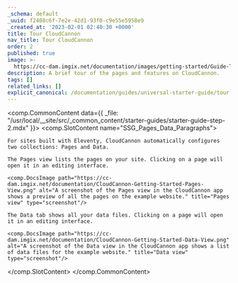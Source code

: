 ```yaml
---
_schema: default
_uuid: f2408c6f-7e2e-42d1-93f0-c9e55e5958e9
_created_at: '2023-02-01 02:40:30 +0000'
title: Tour CloudCannon
nav_title: Tour CloudCannon
order: 2
published: true
image: >-
  https://cc-dam.imgix.net/documentation/images/getting-started/Guide-Thumbnails/CloudCannon-Getting-Started-Thumbnail-Eleventy.png
description: A brief tour of the pages and features on CloudCannon.
tags: []
related_links: []
explicit_canonical: /documentation/guides/universal-starter-guide/tour-cloudcannon/
---
```

<comp.CommonContent data={{ _file: "/usr/local/__site/src/_common_content/starter-guides/starter-guide-step-2.mdx" }}>
  <comp.SlotContent name="SSG_Pages_Data_Paragraphs">
    
    For sites built with Eleventy, CloudCannon automatically configures two collections: Pages and Data.
    
    The Pages view lists the pages on your site. Clicking on a page will open it in an editing interface.
    
    <comp.DocsImage path="https://cc-dam.imgix.net/documentation/CloudCannon-Getting-Started-Pages-View.png" alt="A screenshot of the Pages view in the CloudCannon app shows a preview of all the pages on the example website." title="Pages view" type="screenshot"/>
    
    The Data tab shows all your data files. Clicking on a page will open it in an editing interface.
    
    <comp.DocsImage path="https://cc-dam.imgix.net/documentation/CloudCannon-Getting-Started-Data-View.png" alt="A screenshot of the Data view in the CloudCannon app shows a list of data files for the example website." title="Data view" type="screenshot"/>
  </comp.SlotContent>
</comp.CommonContent>